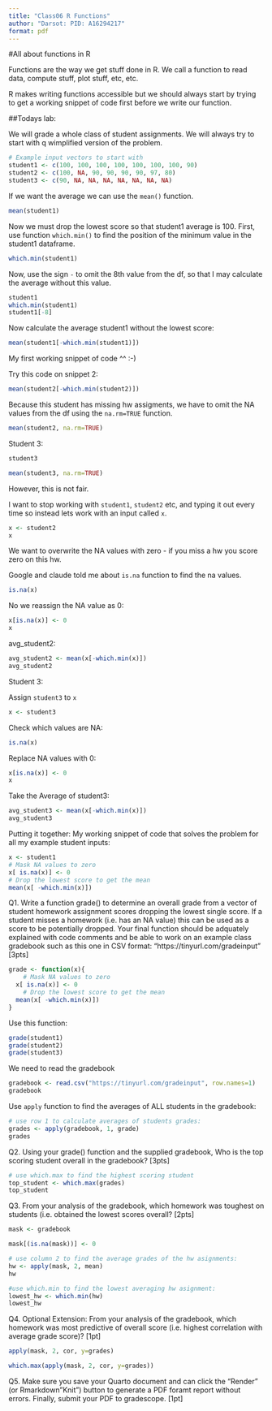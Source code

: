 ```yaml
---
title: "Class06 R Functions"
author: "Darsot: PID: A16294217"
format: pdf
---
```


#All about functions in R 

Functions are the way we get stuff done in R. We call a function to read data, compute stuff, plot stuff, etc, etc.

R makes writing functions accessible but we should always start by trying to get a working snippet of code first before we write our function.

##Todays lab: 

We will grade a whole class of student assignments. We will always try to start with q wimplified version of the problem. 

```r
# Example input vectors to start with 
student1 <- c(100, 100, 100, 100, 100, 100, 100, 90) 
student2 <- c(100, NA, 90, 90, 90, 90, 97, 80) 
student3 <- c(90, NA, NA, NA, NA, NA, NA, NA)
```

If we want the average we can use the `mean()` function. 

```r
mean(student1)
```



Now we must drop the lowest score so that student1 average is 100. First, use function `which.min()` to find the position of the minimum value in the student1 dataframe. 

```r
which.min(student1)
```

Now, use the sign `-` to omit the 8th value from the df, so that I may calculate the average without this value.

```r
student1
which.min(student1)
student1[-8]
```

Now calculate the average student1 without the lowest score: 

```r
mean(student1[-which.min(student1)])
```

My first working snippet of code ^^ :-) 

Try this code on snippet 2: 
```r
mean(student2[-which.min(student2)])
```


Because this student has missing hw assigments, we have to omit the NA values from the df using the `na.rm=TRUE` function. 


```r
mean(student2, na.rm=TRUE)
```


Student 3: 

```r
student3
```

```r
mean(student3, na.rm=TRUE)
```

However, this is not fair. 

I want to stop working with `student1`, `student2` etc, and typing it out every time so instead lets work with an input called `x`.

```r
x <- student2
x
```

We want to overwrite the NA values with zero - if you miss a hw you score zero on this hw. 

Google and claude told me about `is.na` function to find the na values. 
```r
is.na(x)
```

No we reassign the NA value as 0: 

```r
x[is.na(x)] <- 0
x
```


avg_student2: 
```r
avg_student2 <- mean(x[-which.min(x)])
avg_student2
```

Student 3: 

Assign `student3` to `x`
```r
x <- student3
```

Check which values are NA: 
```r
is.na(x)
```


Replace NA values with 0: 
```r
x[is.na(x)] <- 0
x
```


Take the Average of student3: 
```r
avg_student3 <- mean(x[-which.min(x)])
avg_student3
```


Putting it together: My working snippet of code that solves the problem for all my example student inputs: 
```r
x <- student1
# Mask NA values to zero 
x[ is.na(x)] <- 0
# Drop the lowest score to get the mean
mean(x[ -which.min(x)])

```

Q1. Write a function grade() to determine an overall grade from a vector of student homework assignment scores dropping the lowest single score. If a student misses a homework (i.e. has an NA value) this can be used as a score to be potentially dropped. Your final function should be adquately explained with code comments and be able to work on an example class gradebook such as this one in CSV format: “https://tinyurl.com/gradeinput” [3pts]

```r
grade <- function(x){
    # Mask NA values to zero 
  x[ is.na(x)] <- 0
    # Drop the lowest score to get the mean
  mean(x[ -which.min(x)])
}
```

Use this function: 
```r
grade(student1)
grade(student2)
grade(student3)
```

We need to read the gradebook

```r
gradebook <- read.csv("https://tinyurl.com/gradeinput", row.names=1)
gradebook
```

Use `apply` function to find the averages of ALL students in the gradebook: 

```r
# use row 1 to calculate averages of students grades: 
grades <- apply(gradebook, 1, grade)
grades
```


Q2. Using your grade() function and the supplied gradebook, Who is the top scoring student overall in the gradebook? [3pts]

```r
# use which.max to find the highest scoring student
top_student <- which.max(grades)
top_student
```


Q3. From your analysis of the gradebook, which homework was toughest on students (i.e. obtained the lowest scores overall? [2pts]

```r
mask <- gradebook

mask[(is.na(mask))] <- 0

# use column 2 to find the average grades of the hw asignments: 
hw <- apply(mask, 2, mean)
hw
```
```r
#use which.min to find the lowest averaging hw asignment: 
lowest_hw <- which.min(hw)
lowest_hw 
```

Q4. Optional Extension: From your analysis of the gradebook, which homework was most
predictive of overall score (i.e. highest correlation with average grade score)? [1pt]

```r
apply(mask, 2, cor, y=grades)

which.max(apply(mask, 2, cor, y=grades))

```


Q5. Make sure you save your Quarto document and can click the “Render” (or Rmarkdown”Knit”) button to generate a PDF foramt report without errors. Finally, submit your PDF to gradescope. [1pt]



